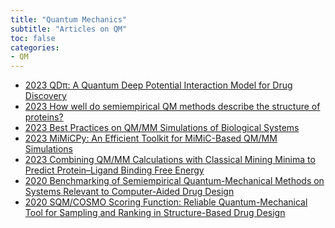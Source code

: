 ```yaml
---
title: "Quantum Mechanics"
subtitle: "Articles on QM"
toc: false
categories:
- QM
---
```



* [2023 QDπ: A Quantum Deep Potential Interaction Model for Drug Discovery](https://doi.org/10.1021/acs.jctc.2c01172){target="_blank"}
* [2023 How well do semiempirical QM methods describe the structure of proteins?](https://doi.org/10.1063/5.0135091){target="_blank"}
* [2023 Best Practices on QM/MM Simulations of Biological Systems](https://doi.org/10.1021/acs.jcim.2c01522){target="_blank"}
* [2023 MiMiCPy: An Efficient Toolkit for MiMiC-Based QM/MM Simulations](https://doi.org/10.1021/acs.jcim.2c01620){target="_blank"}
* [2023 Combining QM/MM Calculations with Classical Mining Minima to Predict Protein–Ligand Binding Free Energy](https://doi.org/10.1021/acs.jcim.2c01637){target="_blank"}
* [2020 Benchmarking of Semiempirical Quantum-Mechanical Methods on Systems Relevant to Computer-Aided Drug Design](https://pubs.acs.org/doi/10.1021/acs.jcim.9b01171){target="_blank"}
* [2020 SQM/COSMO Scoring Function: Reliable Quantum-Mechanical Tool for Sampling and Ranking in Structure-Based Drug Design](https://doi.org/10.1002/cplu.202000120){target="_blank"}
